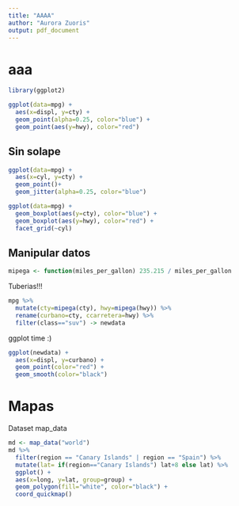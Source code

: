 ```yaml
---
title: "AAAA"
author: "Aurora Zuoris"
output: pdf_document
---
```


# aaa

```r
library(ggplot2)
```

```r
ggplot(data=mpg) +
  aes(x=displ, y=cty) +
  geom_point(alpha=0.25, color="blue") +
  geom_point(aes(y=hwy), color="red")
```
## Sin solape

```r
ggplot(data=mpg) +
  aes(x=cyl, y=cty) +
  geom_point()+ 
  geom_jitter(alpha=0.25, color="blue")
```

```r
ggplot(data=mpg) +
  geom_boxplot(aes(y=cty), color="blue") +
  geom_boxplot(aes(y=hwy), color="red") +
  facet_grid(~cyl)
```
## Manipular datos

```r
mipega <- function(miles_per_gallon) 235.215 / miles_per_gallon
```


Tuberias!!!

```r
mpg %>%
  mutate(cty=mipega(cty), hwy=mipega(hwy)) %>%
  rename(curbano=cty, ccarretera=hwy) %>%
  filter(class=="suv") -> newdata
```

ggplot time :)

```r
ggplot(newdata) +
  aes(x=displ, y=curbano) +
  geom_point(color="red") +
  geom_smooth(color="black")

```


# Mapas

Dataset map_data
```r
md <- map_data("world")
md %>%
  filter(region == "Canary Islands" | region == "Spain") %>% 
  mutate(lat= if(region=="Canary Islands") lat+8 else lat) %>%
  ggplot() +
  aes(x=long, y=lat, group=group) +
  geom_polygon(fill="white", color="black") +
  coord_quickmap()
```









